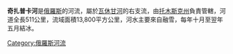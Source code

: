 '''奇扎普卡河'''是[[俄羅斯|俄羅斯]]的河流，屬於[[瓦休甘河|瓦休甘河]]的右支流，由[[托木斯克州|托木斯克州]]負責管轄，河道全長511公里，流域面積13,800平方公里，河水主要來自融雪，每年十月至翌年五月結冰。

{{Russia-geo-stub}}
[[Category:俄羅斯河流|Category:俄羅斯河流]]